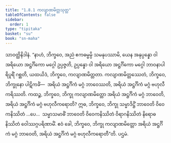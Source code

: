 ```yaml
---
title: "1.8.1 ကလျာဏမိတ္တသုတ္တ"
tableOfContents: false
sidebar:
  order: 1
type: "tipitaka"
basket: "su"
book: "sn-maha"
---
```



<DynamicBreadcrumb />

<Division number="77" book="sn-maha">

<Paragraph number="185" book="sn-maha">
သာဝတ္ထိနိဒါနံ. “နာဟံ, ဘိက္ခဝေ, အညံ ဧကဓမ္မမ္ပိ သမနုပဿာမိ, ယေန အနုပ္ပန္နော ဝါ အရိယော အဋ္ဌင်္ဂိကော မဂ္ဂေါ ဥပ္ပဇ္ဇတိ, ဥပ္ပန္နော ဝါ အရိယော အဋ္ဌင်္ဂိကော မဂ္ဂေါ ဘာဝနာပါရိပူရိံ ဂစ္ဆတိ, ယထယိဒံ, ဘိက္ခဝေ, ကလျာဏမိတ္တတာ. ကလျာဏမိတ္တဿေတံ, ဘိက္ခဝေ, ဘိက္ခုနော ပါဋိကင်္ခံ—  အရိယံ အဋ္ဌင်္ဂိကံ မဂ္ဂံ ဘာဝေဿတိ, အရိယံ အဋ္ဌင်္ဂိကံ မဂ္ဂံ ဗဟုလီကရိဿတိ. ကထဉ္စ, ဘိက္ခဝေ, ဘိက္ခု ကလျာဏမိတ္တော အရိယံ အဋ္ဌင်္ဂိကံ မဂ္ဂံ ဘာဝေတိ, အရိယံ အဋ္ဌင်္ဂိကံ မဂ္ဂံ ဗဟုလီကရောတိ? ဣဓ, ဘိက္ခဝေ, ဘိက္ခု သမ္မာဒိဋ္ဌိံ ဘာဝေတိ ဝိဝေကနိဿိတံ …ပေ…  သမ္မာသမာဓိံ ဘာဝေတိ ဝိဝေကနိဿိတံ ဝိရာဂနိဿိတံ နိရောဓနိဿိတံ ဝေါဿဂ္ဂပရိဏာမိံ. ဧဝံ ခေါ, ဘိက္ခဝေ, ဘိက္ခု ကလျာဏမိတ္တော အရိယံ အဋ္ဌင်္ဂိကံ မဂ္ဂံ ဘာဝေတိ, အရိယံ အဋ္ဌင်္ဂိကံ မဂ္ဂံ ဗဟုလီကရောတီ”တိ.

</Paragraph>
</Division>

<Paragraph number="186" type="center" book="sn-maha">
ပဌမံ.
</Paragraph>